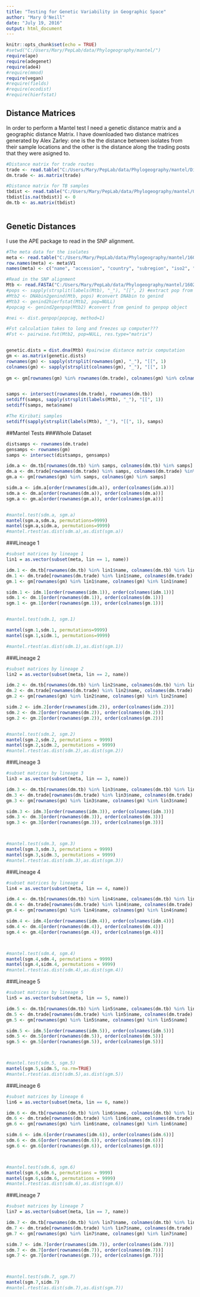 ```yaml
---
title: "Testing for Genetic Variability in Geographic Space"
author: "Mary O'Neill"
date: "July 19, 2016"
output: html_document
---
```


```r
knitr::opts_chunk$set(echo = TRUE)
#setwd("C:/Users/Mary/PepLab/data/Phylogeography/mantel/")
require(ape)
require(adegenet)
require(ade4)
#require(mmod)
require(vegan)
#require(fields)
#require(ecodist)
#require(hierfstat)

```

## Distance Matrices

In order to perform a Mantel test I need a genetic distance matrix and a geographic distance Matrix. I have downloaded two distance matrices generated by Alex Zarley: one is the the distance between isolates from their sample locations and the other is the distance along the trading posts that they were asigned to. 

```r

#Distance matrix for trade routes
trade <- read.table("C:/Users/Mary/PepLab/data/Phylogeography/mantel/DistanceMatrixAlongRoutes0704.txt", header=T, row.names=1, sep='\t')
dm.trade <- as.matrix(trade)

#Distance matrix for TB samples
tbdist <- read.table("C:/Users/Mary/PepLab/data/Phylogeography/mantel/GreatCircleDistanceMatrix0713_mod.txt", header=T, row.names=1, sep='\t')
tbdist[is.na(tbdist)] <- 0
dm.tb <- as.matrix(tbdist)



```

## Genetic Distances

I use the APE package to read in the SNP alignment.

```r

#The meta data for the isolates
meta <- read.table("C:/Users/Mary/PepLab/data/Phylogeography/mantel/160223_passing2.meta", header=F, sep='\t') #read the file
row.names(meta) <- meta$V1
names(meta) <- c("name", "accession", "country", "subregion", "iso2", "whoreg", "lin", "lat", "long", "permissing")

#Read in the SNP alignment
Mtb <- read.FASTA("C:/Users/Mary/PepLab/data/Phylogeography/mantel/160223_snps_50per_recoded.fasta") #read the fasta
#pops <- sapply(strsplit(labels(Mtb), "_"), "[[", 2) #extract pop from isolate name
#Mtb2 <- DNAbin2genind(Mtb, pops) #convert DNAbin to genind
#Mtb3 <- genind2hierfstat(Mtb2, pop=NULL)
#popcag <- genind2genpop(Mtb2) #convert from genind to genpop object

#nei <- dist.genpop(popcag, method=1)

#Fst calculation takes to long and freezes up computer???
#Fst <- pairwise.fst(Mtb2, pop=NULL, res.type="matrix")


genetic.dists = dist.dna(Mtb) #pairwise distance matrix computation
gm <- as.matrix(genetic.dists)
rownames(gm) <- sapply(strsplit(rownames(gm), "_"), "[[", 1)
colnames(gm) <- sapply(strsplit(colnames(gm), "_"), "[[", 1)
  
gm <- gm[rownames(gm) %in% rownames(dm.trade), colnames(gm) %in% colnames(dm.trade)]


samps <- intersect(rownames(dm.trade), rownames(dm.tb))
setdiff(samps, sapply(strsplit(labels(Mtb), "_"), "[[", 1))
setdiff(samps, meta$name)

#The Kiribati samples
setdiff(sapply(strsplit(labels(Mtb), "_"), "[[", 1), samps)

```

##Mantel Tests
###Whole Dataset

```r

distsamps <- rownames(dm.trade)
gensamps <- rownames(gm)
samps <- intersect(distsamps, gensamps)

idm.a <- dm.tb[rownames(dm.tb) %in% samps, colnames(dm.tb) %in% samps]
dm.a <- dm.trade[rownames(dm.trade) %in% samps, colnames(dm.trade) %in% samps]
gm.a <- gm[rownames(gm) %in% samps, colnames(gm) %in% samps]

sidm.a <- idm.a[order(rownames(idm.a)), order(colnames(idm.a))]
sdm.a <- dm.a[order(rownames(dm.a)), order(colnames(dm.a))]
sgm.a <- gm.a[order(rownames(gm.a)), order(colnames(gm.a))]


#mantel.test(sdm.a, sgm.a)
mantel(sgm.a,sdm.a, permutations=9999)
mantel(sgm.a,sidm.a, permutations=9999)
#mantel.rtest(as.dist(sdm.a),as.dist(sgm.a))

```

###Lineage 1

```r
#subset matrices by lineage 1
lin1 = as.vector(subset(meta, lin == 1, name))

idm.1 <- dm.tb[rownames(dm.tb) %in% lin1$name, colnames(dm.tb) %in% lin1$name]
dm.1 <- dm.trade[rownames(dm.trade) %in% lin1$name, colnames(dm.trade) %in% lin1$name]
gm.1 <- gm[rownames(gm) %in% lin1$name, colnames(gm) %in% lin1$name]

sidm.1 <- idm.1[order(rownames(idm.1)), order(colnames(idm.1))]
sdm.1 <- dm.1[order(rownames(dm.1)), order(colnames(dm.1))]
sgm.1 <- gm.1[order(rownames(gm.1)), order(colnames(gm.1))]


#mantel.test(sdm.1, sgm.1)

mantel(sgm.1,sdm.1, permutations=9999)
mantel(sgm.1,sidm.1, permutations=9999)

#mantel.rtest(as.dist(sdm.1),as.dist(sgm.1))
```

###Lineage 2

```r
#subset matrices by lineage 2
lin2 = as.vector(subset(meta, lin == 2, name))

idm.2 <- dm.tb[rownames(dm.tb) %in% lin2$name, colnames(dm.tb) %in% lin2$name]
dm.2 <- dm.trade[rownames(dm.trade) %in% lin2$name, colnames(dm.trade) %in% lin2$name]
gm.2 <- gm[rownames(gm) %in% lin2$name, colnames(gm) %in% lin2$name]

sidm.2 <- idm.2[order(rownames(idm.2)), order(colnames(idm.2))]
sdm.2 <- dm.2[order(rownames(dm.2)), order(colnames(dm.2))]
sgm.2 <- gm.2[order(rownames(gm.2)), order(colnames(gm.2))]


#mantel.test(sdm.2, sgm.2)
mantel(sgm.2,sdm.2, permutations = 9999)
mantel(sgm.2,sidm.2, permutations = 9999)
#mantel.rtest(as.dist(sdm.2),as.dist(sgm.2))
```

###Lineage 3

```r
#subset matrices by lineage 3
lin3 = as.vector(subset(meta, lin == 3, name))

idm.3 <- dm.tb[rownames(dm.tb) %in% lin3$name, colnames(dm.tb) %in% lin3$name]
dm.3 <- dm.trade[rownames(dm.trade) %in% lin3$name, colnames(dm.trade) %in% lin3$name]
gm.3 <- gm[rownames(gm) %in% lin3$name, colnames(gm) %in% lin3$name]

sidm.3 <- idm.3[order(rownames(idm.3)), order(colnames(idm.3))]
sdm.3 <- dm.3[order(rownames(dm.3)), order(colnames(dm.3))]
sgm.3 <- gm.3[order(rownames(gm.3)), order(colnames(gm.3))]



#mantel.test(sdm.3, sgm.3)
mantel(sgm.3,sdm.3, permutations = 9999)
mantel(sgm.3,sidm.3, permutations = 9999)
#mantel.rtest(as.dist(sdm.3),as.dist(sgm.3))

```


###Lineage 4

```r
#subset matrices by lineage 4
lin4 = as.vector(subset(meta, lin == 4, name))

idm.4 <- dm.tb[rownames(dm.tb) %in% lin4$name, colnames(dm.tb) %in% lin4$name]
dm.4 <- dm.trade[rownames(dm.trade) %in% lin4$name, colnames(dm.trade) %in% lin4$name]
gm.4 <- gm[rownames(gm) %in% lin4$name, colnames(gm) %in% lin4$name]

sidm.4 <- idm.4[order(rownames(idm.4)), order(colnames(idm.4))]
sdm.4 <- dm.4[order(rownames(dm.4)), order(colnames(dm.4))]
sgm.4 <- gm.4[order(rownames(gm.4)), order(colnames(gm.4))]



#mantel.test(sdm.4, sgm.4)
mantel(sgm.4,sdm.4, permutations = 9999)
mantel(sgm.4,sidm.4, permutations = 9999)
#mantel.rtest(as.dist(sdm.4),as.dist(sgm.4))
```

###Lineage 5

```r
#subset matrices by lineage 5
lin5 = as.vector(subset(meta, lin == 5, name))

idm.5 <- dm.tb[rownames(dm.tb) %in% lin5$name, colnames(dm.tb) %in% lin5$name]
dm.5 <- dm.trade[rownames(dm.trade) %in% lin5$name, colnames(dm.trade) %in% lin5$name]
gm.5 <- gm[rownames(gm) %in% lin5$name, colnames(gm) %in% lin5$name]

sidm.5 <- idm.5[order(rownames(idm.5)), order(colnames(idm.5))]
sdm.5 <- dm.5[order(rownames(dm.5)), order(colnames(dm.5))]
sgm.5 <- gm.5[order(rownames(gm.5)), order(colnames(gm.5))]



#mantel.test(sdm.5, sgm.5)
mantel(sgm.5,sidm.5, na.rm=TRUE)
#mantel.rtest(as.dist(sdm.5),as.dist(sgm.5))
```

###Lineage 6

```r
#subset matrices by lineage 6
lin6 = as.vector(subset(meta, lin == 6, name))

idm.6 <- dm.tb[rownames(dm.tb) %in% lin6$name, colnames(dm.tb) %in% lin6$name]
dm.6 <- dm.trade[rownames(dm.trade) %in% lin6$name, colnames(dm.trade) %in% lin6$name]
gm.6 <- gm[rownames(gm) %in% lin6$name, colnames(gm) %in% lin6$name]

sidm.6 <- idm.6[order(rownames(idm.6)), order(colnames(idm.6))]
sdm.6 <- dm.6[order(rownames(dm.6)), order(colnames(dm.6))]
sgm.6 <- gm.6[order(rownames(gm.6)), order(colnames(gm.6))]



#mantel.test(sdm.6, sgm.6)
mantel(sgm.6,sdm.6, permutations = 9999)
mantel(sgm.6,sidm.6, permutations = 9999)
#mantel.rtest(as.dist(sdm.6),as.dist(sgm.6))
```


###Lineage 7

```r
#subset matrices by lineage 7
lin7 = as.vector(subset(meta, lin == 7, name))

idm.7 <- dm.tb[rownames(dm.tb) %in% lin7$name, colnames(dm.tb) %in% lin7$name]
dm.7 <- dm.trade[rownames(dm.trade) %in% lin7$name, colnames(dm.trade) %in% lin7$name]
gm.7 <- gm[rownames(gm) %in% lin7$name, colnames(gm) %in% lin7$name]

sidm.7 <- idm.7[order(rownames(idm.7)), order(colnames(idm.7))]
sdm.7 <- dm.7[order(rownames(dm.7)), order(colnames(dm.7))]
sgm.7 <- gm.7[order(rownames(gm.7)), order(colnames(gm.7))]



#mantel.test(sdm.7, sgm.7)
mantel(sgm.7,sidm.7)
#mantel.rtest(as.dist(sdm.7),as.dist(sgm.7))
```
